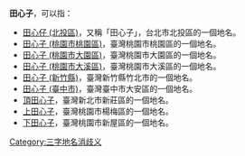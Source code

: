 '''田心子'''，可以指：
*[[田心仔_(北投區)|田心仔 (北投區)]]，又稱「田心子」，台北市北投區的一個地名。
*[[田心子_(桃園市桃園區)|田心子 (桃園市桃園區)]]，臺灣桃園市桃園區的一個地名。
*[[田心子_(桃園市大園區)|田心子 (桃園市大園區)]]，臺灣桃園市大園區的一個地名。
*[[田心子_(桃園市大溪區)|田心子 (桃園市大溪區)]]，臺灣桃園市大溪區的一個地名。
*[[田心子_(新竹縣)|田心子 (新竹縣)]]，臺灣新竹縣竹北市的一個地名。
*[[田心子_(臺中市)|田心子 (臺中市)]]，臺灣臺中市大安區的一個地名。
*[[頂田心子|頂田心子]]，臺灣新北市新莊區的一個地名。
*[[上田心子|上田心子]]，臺灣桃園市楊梅區的一個地名。
*[[下田心子|下田心子]]，臺灣桃園市新屋區的一個地名。
{{disambig}}
[[Category:三字地名消歧义|Category:三字地名消歧义]]
